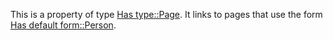 This is a property of type [[Has type::Page]]. It links to pages that use the form [[Has default form::Person]].